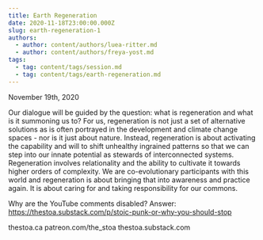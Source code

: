 ```yaml
---
title: Earth Regeneration
date: 2020-11-18T23:00:00.000Z
slug: earth-regeneration-1
authors:
  - author: content/authors/luea-ritter.md
  - author: content/authors/freya-yost.md
tags:
  - tag: content/tags/session.md
  - tag: content/tags/earth-regeneration.md
---
```


November 19th, 2020

Our dialogue will be guided by the question: what is regeneration and what is it summoning us to? For us, regeneration is not just a set of alternative solutions as is often portrayed in the development and climate change spaces - nor is it just about nature. Instead, regeneration is about activating the capability and will to shift unhealthy ingrained patterns so that we can step into our innate potential as stewards of interconnected systems. Regeneration involves relationality and the ability to cultivate it towards higher orders of complexity. We are co-evolutionary participants with this world and regeneration is about bringing that into awareness and practice again. It is about caring for and taking responsibility for our commons.

Why are the YouTube comments disabled? Answer: https://thestoa.substack.com/p/stoic-punk-or-why-you-should-stop

thestoa.ca
patreon.com/the_stoa
thestoa.substack.com
